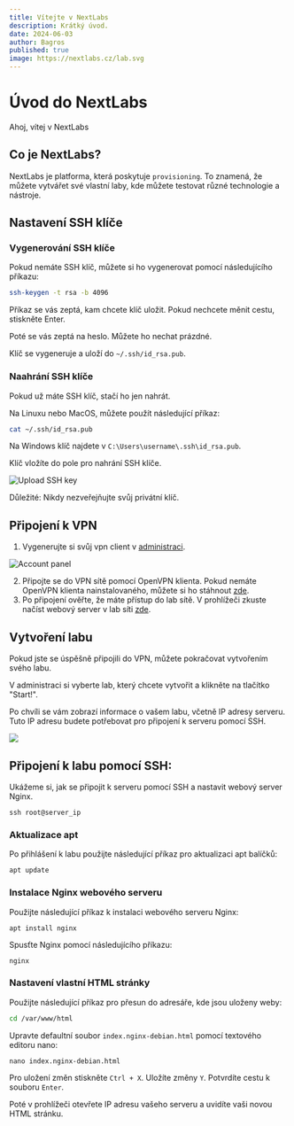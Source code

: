 ```yaml
---
title: Vítejte v NextLabs
description: Krátký úvod.
date: 2024-06-03
author: Bagros
published: true
image: https://nextlabs.cz/lab.svg
---
```


# Úvod do NextLabs

Ahoj, vítej v NextLabs

## Co je NextLabs?

NextLabs je platforma, která poskytuje `provisioning`. To znamená, že můžete vytvářet své vlastní laby, kde můžete testovat různé technologie a nástroje.

## Nastavení SSH klíče

### Vygenerování SSH klíče

Pokud nemáte SSH klíč, můžete si ho vygenerovat pomocí následujícího příkazu:

```bash
ssh-keygen -t rsa -b 4096
```

Příkaz se vás zeptá, kam chcete klíč uložit. Pokud nechcete měnit cestu, stiskněte Enter.

Poté se vás zeptá na heslo. Můžete ho nechat prázdné.

Klíč se vygeneruje a uloží do `~/.ssh/id_rsa.pub`.

### Naahrání SSH klíče

Pokud už máte SSH klíč, stačí ho jen nahrát.

Na Linuxu nebo MacOS, můžete použít následující příkaz:

```bash
cat ~/.ssh/id_rsa.pub
```

Na Windows klíč najdete v `C:\Users\username\.ssh\id_rsa.pub`.

Klíč vložíte do pole pro nahrání SSH klíče.

![Upload SSH key](/img/upload-ssh-key.webp)

<span class="text-red-700 font-bold">
  Důležité: Nikdy nezveřejňujte svůj privátní klíč.
</span>

## Připojení k VPN

1. Vygenerujte si svůj vpn client v [administraci](/account).

![Account panel](/img/account-panel.webp)

2. Připojte se do VPN sítě pomocí OpenVPN klienta. Pokud nemáte OpenVPN klienta nainstalovaného, můžete si ho stáhnout <a href="https://openvpn.net/client/" target="_blank">zde</a>.
3. Po připojení ověřte, že máte přístup do lab sítě. V prohlížeči zkuste načíst webový server v lab síti <a href="http://10.0.0.10/" target="_blank">zde</a>.

## Vytvoření labu

Pokud jste se úspěšně připojili do VPN, můžete pokračovat vytvořením svého labu.

V administraci si vyberte lab, který chcete vytvořit a klikněte na tlačítko "Start!".

Po chvíli se vám zobrazí informace o vašem labu, včetně IP adresy serveru. Tuto IP adresu budete potřebovat pro připojení k serveru pomocí SSH.

<img src="/img/lab.webp" />

## Připojení k labu pomocí SSH:

Ukážeme si, jak se připojit k serveru pomocí SSH a nastavit webový server Nginx.

```
ssh root@server_ip
```

### Aktualizace apt

Po přihlášení k labu použijte následující příkaz pro aktualizaci apt balíčků:

```
apt update
```

### Instalace Nginx webového serveru

Použijte následující příkaz k instalaci webového serveru Nginx:

```
apt install nginx
```

Spusťte Nginx pomocí následujícího příkazu:

```
nginx
```

### Nastavení vlastní HTML stránky

Použijte následující příkaz pro přesun do adresáře, kde jsou uloženy weby:

```bash
cd /var/www/html
```

Upravte defaultní soubor `index.nginx-debian.html` pomocí textového editoru nano:

```
nano index.nginx-debian.html
```

Pro uložení změn stiskněte `Ctrl + X`. Uložíte změny `Y`. Potvrdíte cestu k souboru `Enter`.

Poté v prohlížeči otevřete IP adresu vašeho serveru a uvidíte vaši novou HTML stránku.

